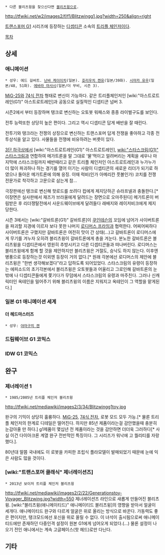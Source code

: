  * 다른 블리츠윙을 찾으신다면 [[블리츠윙]]으로.

http://tfwiki.net/w2/images2/f/f1/Blitzwingg1.jpg?width=250&align=right

[[트랜스포머 G1]] 시리즈에 등장하는 [[디셉티콘]] 소속의 [[트리플 체인저]]이다.

[[목차]]

== 상세 ==
=== 애니메이션 ===
 * 성우: 에드 길버트. [[난바 케이이치]](일본). [[호리우치 켄유]](일본/39화). [[시마카 유우]](일본/48, 51화). [[에바라 마사시]](일본/더 무비, 시즌 3).

[[MiG-25]]와 [[74식 전차]] 형태로 변신이 가능하다. 같은 트리플체인저인 [wiki:"아스트로트레인(G1)" 아스트로트레인]과 공동으로 실질적인 디셉티콘 넘버 3.

시즌2에서 부터 등장하며 탱크로 변신하는 오토봇 워패스와 종종 라이벌구도를 보인다.

전투 능력또한 상당히 높은 편이다. 그리고 역시 디셉티콘 답게 배반을 잘 때린다.

전투기와 탱크라는 전쟁의 상징으로 변신하는 트랜스포머 답게 전쟁을 좋아하고 각종 전투상식을 알고 있다. 사물들을 전쟁에 비유하려는 버릇이 있다.

[[3단 하극상]]에서 [wiki:"아스트로트레인(G1)" 아스트로트레인], [[wiki:"스타스크림(G1)" 스타스크림]]과 연합하여 메가트론을 말 그대로 '물'먹이고 얼려버리는 계획을 세우나 마지막에 스타스크림까지 배반때리고 같은 트리플 체인저인 아스트로트레인과 누가누가 더 많이 파괴하나 하는 경기를 열어 이기는 사람이 디셉티콘의 새로운 리더가 되기로 하였으나 돌아온 메가트론에 의해 응징.
이때 럭비(인가 아메리칸 풋볼인가) 코치를 전쟁전문가로 착각하고 고문으로 삼는게 참...
{{{#!html
<object width="420" height="315"><param name="movie" value="http://www.youtube.com/v/GfuaHt22pAA?version=3&amp;hl=en_US"></param><param name="allowFullScreen" value="true"></param><param name="allowscriptaccess" value="always"></param><embed src="http://www.youtube.com/v/GfuaHt22pAA?version=3&amp;hl=en_US" type="application/x-shockwave-flash" width="420" height="315" allowscriptaccess="always" allowfullscreen="true"></embed></object>
}}}

극장판에선 탱크로 변신해 핫로드를 쏘려다 컵에게 제지당하곤 슈라프넬과 충돌한다.[* 이장면은 실사판에서 재즈가 브라울에게 달려드는 장면으로 오마주된다] 메가트론이 버림받은 후 리더쟁탈전에서 사운드웨이브에게 달려들다 래배지와 레이저비크에게 제지당한다.

시즌 3에서는 [wiki:"갈바트론(G1)" 갈바트론]이 [[쿠인테슨]]의 꼬임에 넘어가 사이버트론을 파괴할 지경에 이르자 보다 못한 나머지 [[로디머스 프라임]]과 협력한다. 어찌어찌하다 사이버트론은 구했지만 갈바트론은 여전히 맛이 간 상태(...)고 갈바트론이 로디머스에게 무기를 겨누자 오히려 블리츠윙이 갈바트론에게 총을 겨눈다. 분노한 갈바트론은 블리츠윙을 디셉티콘에서 영원히 추방시키고 다른 디셉티콘들과 떠나버린다. 로디머스는 블리츠윙에게 함께 할 것을 제안하지만 블리츠윙은 거절도, 승낙도 하지 않는다. 이후엔 병풍으로 등장하는것 이외엔 등장이 거의 없다.[* 원래 각본에선 로디머스의 제안에 블리츠윙은 "한번 생각해보겠다"라고 답하도록 되어있었다. 스타스크림의 유령이 등장하는 에피소드의 초기각본에서 블리츠윙은 오토봇들과 어울리고 그로인해 갈바트론의 눈밖에 나 디셉티콘들에게 쫓기다가 무덤에서 스타스크림의 유령과 마주친다. 그러나 신캐릭터인 옥테인을 밀어주기 위해 블리츠윙의 이름은 지워지고 옥테인이 그 역할을 맡게된다.] 

=== 일본 G1 애니메이션 세계 ===
==== 더 헤드마스터즈 ====
 * 성우: [[야마구치 켄]]

=== 드림웨이브 G1 코믹스 ===

=== IDW G1 코믹스 ===

== 완구 ==
=== 제너레이션 1 ===
 * 1985/2005년 트리플 체인저 블리츠윙
http://tfwiki.net/mediawiki/images2/3/34/Blitzwingg1toy.jpg

완구의 기믹이 상당히 훌륭하다. [[MiG-25]], [[74식 전차]], 로봇 모드 모두 가능.[* 물론 트리플 체인저의 한계로 디테일은 떨어진다. 하지만 85년 제품이라는걸 감안했을때 충분히 눈감아줄 만 하다.] g1제품이 몇십년 전 제품이라는 것을 감안하면 더더욱 그러하다[* 사실 이건 다이아크론 계열 완구 전반적인 특징이다. 그 시리즈가 워낙에 고 퀄리티를 자랑했다.].

80년대 말쯤 국내에도 이 로봇을 카피한 조립식 플라모델이 발매되었기 때문에 눈에 익은 사람도 많을 것이다.

=== [wiki:"트랜스포머 클래식" 제너레이션즈] ===
 * 2013년 보이저 트리플 체인저 블리츠윙
http://tfwiki.net/mediawiki/images2/2/22/Generationstoy-Voyager_Blitzwing.jpg?width=550
제너레이션즈 라인으로 새롭게 만들어진 블리츠윙. [wiki:"블리츠윙(애니메이티드)" 애니메이티드 블리츠윙]의 영향을 받아서 얼굴이 세개다. 애니메이티드 완구와 다르게 얼굴은 위로 올리는 방식으로 바꾼다. 가동력도 좋은 편이지만, 탱크모드에선 포신을 위로 올릴 수 없다. 이 녀석이 출시됨으로써 애니메이티드에만 존재하던 다중인격 설정이 원본 G1에게 넘어오게 되었다.(...) 물론 설정이 나오기 전인 애니에서는 계속 고글페이스(핫 헤드)로만 다닌다.
== 기타 ==
